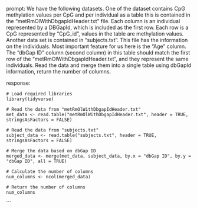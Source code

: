 prompt:
We have the following datasets. One of the dataset contains CpG methylation values per CpG and per individual as a table this is contained in the “metRmOlWithDbgapIdHeader.txt” file. Each column is an individual represented by a DBGapId, which is included as the first row. Each row is a CpG represented by "CpG_id", values in the table are methylation values. Another data set is contained in “subjects.txt”. This file has the information on the individuals. Most important feature for us here is the "Age" column. The "dbGap ID" column (second column) in this table should match the first row of the "metRmOlWithDbgapIdHeader.txt", and they represent the same individuals. 
Read the data and merge them into a single table using dbGapId information, return the number of columns.

response:
```
# Load required libraries
library(tidyverse)

# Read the data from "metRmOlWithDbgapIdHeader.txt"
met_data <- read.table("metRmOlWithDbgapIdHeader.txt", header = TRUE, stringsAsFactors = FALSE)

# Read the data from "subjects.txt"
subject_data <- read.table("subjects.txt", header = TRUE, stringsAsFactors = FALSE)

# Merge the data based on dbGap ID
merged_data <- merge(met_data, subject_data, by.x = "dbGap ID", by.y = "dbGap ID", all = TRUE)

# Calculate the number of columns
num_columns <- ncol(merged_data)

# Return the number of columns
num_columns
```
```

